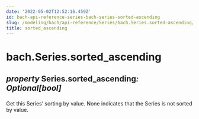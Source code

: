 ```yaml
---
date: '2022-05-02T12:52:16.459Z'
id: bach-api-reference-series-bach-series-sorted-ascending
slug: /modeling/bach/api-reference/Series/bach.Series.sorted-ascending/
title: sorted_ascending
---
```


# bach.Series.sorted_ascending

<div class="property">

<h2 class="signature-property"><span class="type-annotation"><em>property</em></span> <span class="additional-name">Series.</span><span class="name">sorted_ascending</span><span class="type-annotation"><em>: Optional[bool]

</em></span> </h2>


<div class="content">

Get this Series’ sorting by value. None indicates that the Series is not sorted by value.


</div>

</div>

